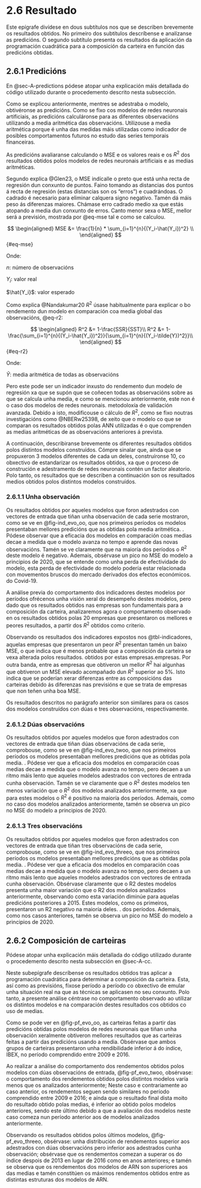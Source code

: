 # 2.6 Resultado {.unnumbered}

Este epígrafe divídese en dous subtítulos nos que se describen brevemente os resultados obtidos. No primeiro dos subtítulos descríbense e analízanse as predicións. O segundo subtítulo presenta os resultados da aplicación da programación cuadrática para a composición da carteira en función das predicións obtidas.

## 2.6.1 Predicións {#sec-predicciones}

En @sec-A-predictions pódese atopar unha explicación máis detallada do código utilizado durante o procedemento descrito nesta subsección.

Como se explicou anteriormente, mentres se adestraba o modelo, obtivéronse as predicións. Como se fixo cos modelos de redes neuronais artificiais, as predicións calculáronse para as diferentes observacións utilizando a media aritmética das observacións. Utilizouse a media aritmética porque é unha das medidas máis utilizadas como indicador de posibles comportamentos futuros no estudo das series temporais financeiras.

As predicións avaliaranse calculando o MSE e os valores reais e os $R^2$ dos resultados obtidos polos modelos de redes neuronais artificiais e as medias aritméticas.

Segundo explica @Glen23, o MSE indícalle o preto que está unha recta de regresión dun conxunto de puntos. Faino tomando as distancias dos puntos á recta de regresión (estas distancias son os "erros") e cuadrándoas. O cadrado é necesario para eliminar calquera signo negativo. Tamén dá máis peso ás diferenzas maiores. Chámase erro cadrado medio xa que estás atopando a media dun conxunto de erros. Canto menor sexa o MSE, mellor será a previsión, mostrada por @eq-mse tal e como se calculou.

$$
\begin{aligned}
MSE &= \frac{1}{n} * \sum_{i=1}^{n}{(Y_i-\hat{Y_i})^2} \\
\end{aligned}
$$ {#eq-mse}

Onde:

::: margin
$n$: número de observacións
:::

::: margin
$Y_i$: valor real
:::

::: margin
$\hat{Y_i}$: valor esperado
:::

Como explica @Nandakumar20 $R^2$ úsase habitualmente para explicar o bo rendemento dun modelo en comparación coa media global das observacións, @eq-r2:

$$
\begin{aligned}
R^2 &= 1-\frac{SSR}{SST}\\
R^2 &= 1-\frac{\sum_{i=1}^{n}{(Y_i-\hat{Y_i})^2}}{\sum_{i=1}^{n}{(Y_i-\tilde{Y})^2}}\\
\end{aligned}
$$ {#eq-r2}

Onde:

::: margin
$\tilde{Y}$: media aritmética de todas as observacións
:::

Pero este pode ser un indicador inxusto do rendemento dun modelo de regresión xa que se supón que se coñecen todas as observacións sobre as que se calcula unha media, e como se mencionou anteriormente, este non é o caso dos modelos de redes neuronais. metodoloxía de validación avanzada. Debido a isto, modificouse o cálculo de $R^2$, como se fixo noutras investigacións como @NBERw25398, de xeito que o modelo co que se comparan os resultados obtidos polas ANN utilizadas é o que comprenden as medias aritméticas de as observacións anteriores á prevista.

A continuación, describiranse brevemente os diferentes resultados obtidos polos distintos modelos construídos. Cómpre sinalar que, aínda que se propuxeron 3 modelos diferentes de cada un deles, construíronse 10, co obxectivo de estandarizar os resultados obtidos, xa que o proceso de construción e adestramento de redes neuronais contén un factor aleatorio. Polo tanto, os resultados que se describen a continuación son os resultados medios obtidos polos distintos modelos construídos.

### 2.6.1.1 Unha observación

Os resultados obtidos por aqueles modelos que foron adestrados con vectores de entrada que tiñan unha observación de cada serie mostraron, como se ve en @fig-ind_evo_oo, que nos primeiros períodos os modelos presentaban mellores predicións que as obtidas pola media aritmética. . Pódese observar que a eficacia dos modelos en comparación coas medias decae a medida que o modelo avanza no tempo e aprende das novas observacións. Tamén se ve claramente que na maioría dos períodos o $R^2$ deste modelo é negativo. Ademais, obsérvase un pico no MSE do modelo a principios de 2020, que se entende como unha perda de efectividade do modelo, esta perda de efectividade do modelo podería estar relacionada con movementos bruscos do mercado derivados dos efectos económicos. do Covid-19.

A análise previa do comportamento dos indicadores destes modelos por períodos ofrécenos unha visión xeral do desempeño destes modelos, pero dado que os resultados obtidos nas empresas son fundamentais para a composición da carteira, analizaremos agora o comportamento observado en os resultados obtidos polas 20 empresas que presentaron os mellores e peores resultados, a partir dos $R^2$ obtidos como criterio.

Observando os resultados dos indicadores expostos nos @tbl-indicadores, aquelas empresas que presentaron un peor $R^2$ presentan tamén un baixo MSE, o que indica que é menos probable que a composición da carteira se vexa alterada polos resultados. obtidos por estas empresas.empresas. Por outra banda, entre as empresas que obtiveron un mellor $R^2$ hai algunhas que obtiveron un MSE elevado acompañado dun $R^2$ superior ao 5%. Isto indica que se poderían xerar diferenzas entre as composicións das carteiras debido ás diferenzas nas previsións e que se trata de empresas que non teñen unha boa MSE.

Os resultados descritos no parágrafo anterior son similares para os casos dos modelos construídos con dúas e tres observacións, respectivamente.

### 2.6.1.2 Dúas observacións

Os resultados obtidos por aqueles modelos que foron adestrados con vectores de entrada que tiñan dúas observacións de cada serie, comprobouse, como se ve en @fig-ind_evo_twoo, que nos primeiros períodos os modelos presentaban mellores predicións que as obtidas pola media. . Pódese ver que a eficacia dos modelos en comparación coas medias decae a medida que o modelo avanza no tempo, pero decaen a un ritmo máis lento que aqueles modelos adestrados con vectores de entrada cunha observación. Tamén se ve claramente que o $R^2$ destes modelos ten menos variación que o $R^2$ dos modelos analizados anteriormente, xa que para estes modelos o $R^2$ é positivo na maioría dos períodos. Ademais, como no caso dos modelos analizados anteriormente, tamén se observa un pico no MSE do modelo a principios de 2020.

### 2.6.1.3 Tres observacións

Os resultados obtidos por aqueles modelos que foron adestrados con vectores de entrada que tiñan tres observacións de cada serie, comprobouse, como se ve en @fig-ind_evo_threeo, que nos primeiros períodos os modelos presentaban mellores predicións que as obtidas pola media. . Pódese ver que a eficacia dos modelos en comparación coas medias decae a medida que o modelo avanza no tempo, pero decaen a un ritmo máis lento que aqueles modelos adestrados con vectores de entrada cunha observación. Obsérvase claramente que o R2 destes modelos presenta unha maior variación que o R2 dos modelos analizados anteriormente, observando como esta variación diminúe para aquelas predicións posteriores a 2015. Estes modelos, como os primeiros, presentaron un R2 negativo na maioría deles. . dos períodos. Ademais, como nos casos anteriores, tamén se observa un pico no MSE do modelo a principios de 2020.

## 2.6.2 Composición de carteiras {#sec-cc}

Pódese atopar unha explicación máis detallada do código utilizado durante o procedemento descrito nesta subsección en @sec-A-cc.

Neste subepígrafe descríbense os resultados obtidos tras aplicar a programación cuadrática para determinar a composición da carteira. Esta, así como as previsións, fíxose período a período co obxectivo de emular unha situación real na que as técnicas se aplicasen no seu conxunto. Polo tanto, a presente análise céntrase no comportamento observado ao utilizar os distintos modelos e na comparación destes resultados cos obtidos co uso de medias.

Como se pode ver en @fig-pf_evo_oo, as carteiras feitas a partir das predicións obtidas polos modelos de redes neuronais que tiñan unha observación xeralmente obtiveron mellores resultados que as carteiras feitas a partir das predicións usando a media. Obsérvase que ambos grupos de carteiras presentaron unha rendibilidade inferior á do índice, IBEX, no período comprendido entre 2009 e 2016.

Ao realizar a análise do comportamento dos rendementos obtidos polos modelos con dúas observacións de entrada, @fig-pf_evo_twoo, obsérvase: o comportamento dos rendementos obtidos polos distintos modelos varía menos que os analizados anteriormente; Neste caso e contrariamente ao caso anterior, os rendementos seguen sendo similares no período comprendido entre 2009 e 2016; e aínda que o resultado final dista moito do resultado obtido polas medias, é inferior ao obtido polos modelos anteriores, sendo este último debido a que a avaliación dos modelos neste caso comeza nun período anterior aos de modelos analizados anteriormente.

Observando os resultados obtidos polos últimos modelos, @fig-pf_evo_threeo, obsérvase: unha distribución de rendementos superior aos adestrados con dúas observacións pero inferior aos adestrados cunha observación; obsérvase que os rendementos comezan a superar os do índice despois de 2013 en lugar de 2016 como en anos anteriores; e tamén se observa que os rendementos dos modelos de ARN son superiores aos das medias e tamén constitúen os máximos rendementos obtidos entre as distintas estruturas dos modelos de ARN.

